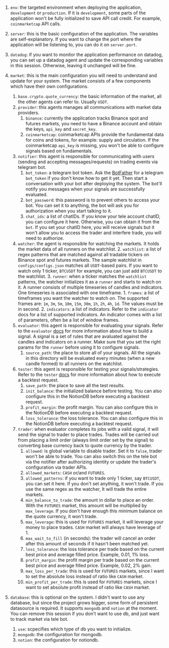 
1. `env`: the targeted environment when deploying the application, `development` or `production`. If it is `development`, some parts of the application won't be fully initialized to save API call credit. For example, `coinmarketcap` API calls.

3. `server`: this is the basic configuration of the application. The variables are self-explanatory. If you want to change the port where the application will be listening to, you can do it on `server.port`. 

4. `datadog`: if you want to monitor the application performance on datadog, you can set up a datadog agent and update the corresponding variables in this session. Otherwise, leaving it unchanged will be fine.

5. `market`: this is the main configuration you will need to understand and update for your system. The market consists of a few components which have their own configurations. 
    1. `base.crypto.quote_currency`: the basic information of the market, all the other agents can refer to. Usually `USDT`.
    2. `provider`: this agents manages all communications with market data providers. 
        1. `binance`: currently the application tracks Binance spot and futures markets,  you need to have a Binance account and obtain the keys, `api_key` and `secret_key`.
        2. `coinmarketcap`: coinmarketcap APIs provide the fundamental data for coins and tokens, for example: supply and circulation. If the coinmarketcap `api_key` is missing, you won't be able to configure signals based on fundamentals.
    3. `notifier`: this agent is responsible for communicating with users (sending and accepting messages/requests) on trading events via telegram bot. 
        1. `bot_token`: a telegram bot token. Ask the [BotFather](https://core.telegram.org/bots) for a telegram `bot_token` if you don't know how to get it yet. Then start a conversation with your bot after deploying the system. The bot'll notify you messages when your signals are successfully evaluated.
        2. `bot_password`: this password is to prevent others to access your bot. You can set it to anything, the bot will ask you for authorization when you start talking to it.
        3. `chat_ids`: a list of chatIDs. If you know your tele account chatID, you can configure it here. Otherwise, you can obtain it from the `bot`. If you set your chatID here, you will receive signals but it won't allow you to access the trader and interfere trade, you will need to authorize.
    4. `watcher`: the agent is responsible for watching the markets. It holds the market data of all runners on the watchlist.
        2. `watchlist`: a list of regex patterns that are matched against all tradable tickers on Binance spot and futures markets. The sample watchlist in `configs/configs.json` matches all `USDT`-based pairs. If you want to watch only 1 ticker, `BTCUSDT` for example, you can just add `BTCUSDT` to the watchlist.
        3. `runner`: when a ticker matches the `watchlist` patterns, the watcher initializes it as a `runner` and starts to watch on it. A runner consists of multiple timeseries of candles and indicators. One timeseries is associated with one timeframe. 
            1. `frames`: a list of timeframes you want the watcher to watch on. The supported frames are: `1m`, `3m`, `5m`, `10m`, `15m`, `30m`, `1h`, `2h`, `4h`, `1d`. The values must be in second. 
            2. `indicators`: a list of indicators. Refer to the `indicator` docs for a list of supported indicators. An indicator comes with a list of parameters, often be a list of window frames.
    5. `evaluator`: this agent is responsible for evaluating your signals. Refer to the `evaluator` [docs]() for more information about how to build a signal. A signal is a set of rules that are avaluated against the candles and indicators on a runner. Make sure that you set the right params for the `runner` before using it to configure signals.
        1. `source_path`: the place to store all of your signals. All the signals in this directory will be evaluated every minutes (when a new candle formed) to all runners on the watchlist. 
    6. `tester`: this agent is responsible for testing your signals/strategies. Refer to the `tester` [docs](https://paxon.notion.site/Backtests-ac8e074b161e4994a3b5cea593130a3f) for more information about how to execute a backtest request.
        1. `save_path`: the place to save all the test results.
        2. `init_balance`: the initialized balance before testing. You can also configure this in the NotionDB before executing a backtest request.
        2. `profit_margin`: the profit margin. You can also configure this in the NotionDB before executing a backtest request.
        4. `loss_tolerance`: the loss tolerance. You can also configure this in the NotionDB before executing a backtest request.
    7. `trader`: when evaluator completes its jobs with a valid signal, it will send the signal to trader to place trades. Trades will be carried out from placing a limit order (always limit order set by the signal) to converting base currency back to quote currency by the trader.
        1. `allowed`: is global variable to disable trader. Set it to `false`, trader won't be able to trade. You can also switch this on the tele bot via the notifier after authorizing identity or update the trader's configuration via trader APIs.
        2. `allowed_markets`: `CASH` or/and `FUTURES`. 
        3. `allowed_patterns`: if you want to trade only 1 ticker, say `BTCUSDT`, you can set it here. If you don't set anything, it won't trade. If you use the same regex as the watcher, It will trade the entire markets.
        4. `min_balance_to_trade`: the amount in dollar to place an order. With the `FUTURES` market, this amount will be multiplied by `max_leverage`. If you don't have enough this minimum balance on the quote currency, it won't trade.
        5. `max_leverage`: this is used for `FUTURES` market, it will leverage your money to place trades. `CASH` market will always have leverage of 1.
        6. `max_wait_to_fill` (in seconds): the trader will cancel an order after this amount of seconds if it hasn't been matched yet.
        7. `loss_tolerance`: the loss tolerance per trade based on the current best price and average filled price. Example, 0.01, 1% loss.
        8. `profit_margin`: the profit margin per trade based on the current best price and average filled price. Example, 0.02, 2% gain.
        9. `max_loss_per_trade`: this is used for `FUTURES` markets, since I want to set the absolute loss instead of ratio like `CASH` market.
        10. `min_profit_per_trade`: this is used for `FUTURES` markets, since I want to set absolute profit instead of ratio like `CASH` market.
5. `database`: this is optional on the system. I didn't want to use any database, but since the project grows bigger, some form of persistent datasource is required. It supports `mongodb` and `notion` at the moment. You can remove this session if you don't want to use db, and just want to track market via tele bot.
    1. `use`: scpecifies which type of db you want to initialize.
    2. `mongodb`: the configuration for mongodb.
    3. `notion`: the configuration for notiondb.
